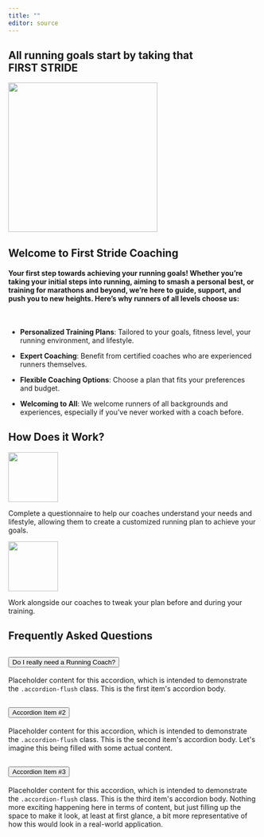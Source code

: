 ```yaml
---
title: ""
editor: source
---
```


```{=html}
<h2>All running goals start by taking that<br><span class="highlight">FIRST STRIDE</span></h2>
```
![](images/logo.png){fig-align="center" width="300"}

## Welcome to **First Stride Coaching**

#### Your first step towards achieving your running goals! Whether you're taking your initial steps into running, aiming to smash a personal best, or training for marathons and beyond, we're here to guide, support, and push you to new heights. Here's why runners of all levels choose us:

<br>

::: custom-list-container
::: custom-list
-   **Personalized Training Plans**: Tailored to your goals, fitness level, your running environment, and lifestyle.

-   **Expert Coaching**: Benefit from certified coaches who are experienced runners themselves.

-   **Flexible Coaching Options**: Choose a plan that fits your preferences and budget.

-   **Welcoming to All**: We welcome runners of all backgrounds and experiences, especially if you've never worked with a coach before.
:::
:::

::: divider
:::

## How Does it Work?


::: work-container
::: work-image
![](images/document-901.png){width="100"}
:::
::: work-text
Complete a questionnaire to help our coaches understand your needs and lifestyle, allowing them to create a customized running plan to achieve your goals.
:::
:::

::: bottom-arrow
:::

::: work-container
::: work-image
![](images/wrench-and-screwdriver-9431.png){width="100"}
:::
::: work-text
Work alongside our coaches to tweak your plan before and during your training.
:::
:::


## Frequently Asked Questions

```{=html}
<div class="accordion accordion-flush" id="accordionFlushExample">
  <div class="accordion-item">
    <h2 class="accordion-header">
      <button class="accordion-button collapsed" type="button" data-bs-toggle="collapse" data-bs-target="#flush-collapseOne" aria-expanded="false" aria-controls="flush-collapseOne">
        Do I really need a Running Coach?
      </button>
    </h2>
    <div id="flush-collapseOne" class="accordion-collapse collapse" data-bs-parent="#accordionFlushExample">
      <div class="accordion-body">Placeholder content for this accordion, which is intended to demonstrate the <code>.accordion-flush</code> class. This is the first item's accordion body.</div>
    </div>
  </div>
  <div class="accordion-item">
    <h2 class="accordion-header">
      <button class="accordion-button collapsed" type="button" data-bs-toggle="collapse" data-bs-target="#flush-collapseTwo" aria-expanded="false" aria-controls="flush-collapseTwo">
        Accordion Item #2
      </button>
    </h2>
    <div id="flush-collapseTwo" class="accordion-collapse collapse" data-bs-parent="#accordionFlushExample">
      <div class="accordion-body">Placeholder content for this accordion, which is intended to demonstrate the <code>.accordion-flush</code> class. This is the second item's accordion body. Let's imagine this being filled with some actual content.</div>
    </div>
  </div>
  <div class="accordion-item">
    <h2 class="accordion-header">
      <button class="accordion-button collapsed" type="button" data-bs-toggle="collapse" data-bs-target="#flush-collapseThree" aria-expanded="false" aria-controls="flush-collapseThree">
        Accordion Item #3
      </button>
    </h2>
    <div id="flush-collapseThree" class="accordion-collapse collapse" data-bs-parent="#accordionFlushExample">
      <div class="accordion-body">Placeholder content for this accordion, which is intended to demonstrate the <code>.accordion-flush</code> class. This is the third item's accordion body. Nothing more exciting happening here in terms of content, but just filling up the space to make it look, at least at first glance, a bit more representative of how this would look in a real-world application.</div>
    </div>
  </div>
</div>
```
